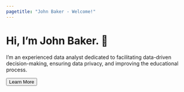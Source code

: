 ```yaml
---
pagetitle: "John Baker - Welcome!"
---
```

<h1>Hi, I'm <span class="gradient_text">John Baker</span>. 👋 </h1>
<p>I'm an experienced data analyst dedicated to facilitating data-driven decision-making, ensuring data privacy, and improving the educational process.</p>
<p><a href="about.qmd" title="Learn More"><button type="button" class="btn btn-primary btn-lg">Learn More</button></a></p>
